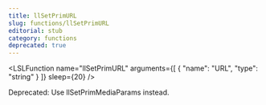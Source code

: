 ```yaml
---
title: llSetPrimURL
slug: functions/llSetPrimURL
editorial: stub
category: functions
deprecated: true
---
```


<LSLFunction
	name="llSetPrimURL"
	arguments={[
	{
		"name": "URL",
		"type": "string"
	}
]}
	sleep={20}
/>

Deprecated: Use llSetPrimMediaParams instead.
